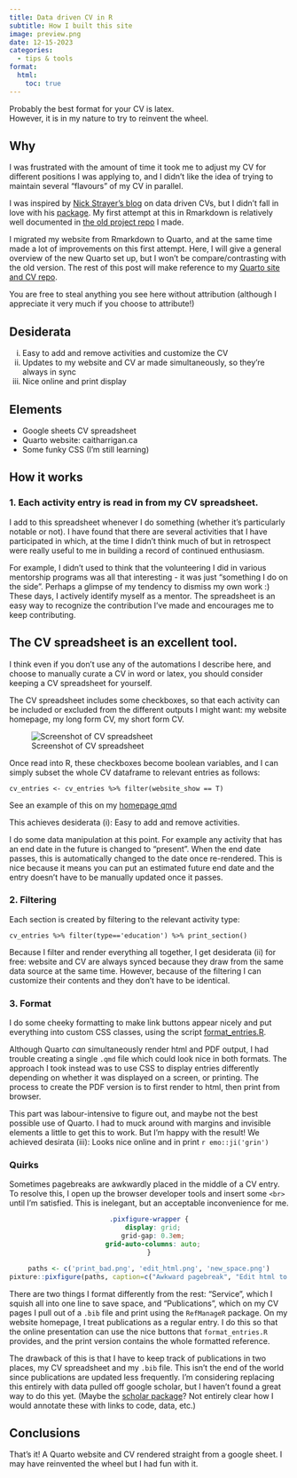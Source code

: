 ```yaml
---
title: Data driven CV in R
subtitle: How I built this site 
image: preview.png
date: 12-15-2023
categories:
  - tips & tools
format:
  html:
    toc: true
---
```


Probably the best format for your CV is latex.\
However, it is in my nature to try to reinvent the wheel.

## Why

I was frustrated with the amount of time it took me to adjust my CV for different positions I was applying to, and I didn't like the idea of trying to maintain several "flavours" of my CV in parallel.

I was inspired by [Nick Strayer's blog](https://livefreeordichotomize.com/posts/2019-09-04-data-driven-cv/) on data driven CVs, but I didn't fall in love with his [package](https://nickstrayer.me/datadrivencv/). My first attempt at this in Rmarkdown is relatively well documented in [the old project repo](https://github.com/harrig12/cait-vitae) I made.

I migrated my website from Rmarkdown to Quarto, and at the same time made a lot of improvements on this first attempt. Here, I will give a general overview of the new Quarto set up, but I won't be compare/contrasting with the old version. The rest of this post will make reference to my [Quarto site and CV repo](https://github.com/harrig12/caitharrigan.ca/tree/Quarto).

You are free to steal anything you see here without attribution (although I appreciate it very much if you choose to attribute!)

## Desiderata

i)  Easy to add and remove activities and customize the CV
ii) Updates to my website and CV ar made simultaneously, so they're always in sync
iii) Nice online and print display

## Elements

-   Google sheets CV spreadsheet
-   Quarto website: caitharrigan.ca
-   Some funky CSS (I'm still learning)

## How it works

### 1. Each activity entry is read in from my CV spreadsheet.

I add to this spreadsheet whenever I do something (whether it's particularly notable or not). I have found that there are several activities that I have participated in which, at the time I didn't think much of but in retrospect were really useful to me in building a record of continued enthusiasm.

For example, I didn't used to think that the volunteering I did in various mentorship programs was all that interesting - it was just "something I do on the side". [Perhaps a glimpse of my tendency to dismiss my own work :)]{.aside} These days, I actively identify myself as a mentor. The spreadsheet is an easy way to recognize the contribution I've made and encourages me to keep contributing.

::: callout-tip
## The CV spreadsheet is an excellent tool.

I think even if you don't use any of the automations I describe here, and choose to manually curate a CV in word or latex, you should consider keeping a CV spreadsheet for yourself.
:::

The CV spreadsheet includes some checkboxes, so that each activity can be included or excluded from the different outputs I might want: my website homepage, my long form CV, my short form CV.

![Screenshot of CV spreadsheet](preview.png)

Once read into R, these checkboxes become boolean variables, and I can simply subset the whole CV dataframe to relevant entries as follows:

`cv_entries <- cv_entries %>% filter(website_show == T)`

See an example of this on my [homepage qmd](https://github.com/harrig12/caitharrigan.ca/blob/b6957968a7185e936faeb692087911df5f75fda6/index.qmd#L51)

This achieves desiderata (i): Easy to add and remove activities.

I do some data manipulation at this point. For example any activity that has an end date in the future is changed to "present". When the end date passes, this is automatically changed to the date once re-rendered. This is nice because it means you can put an estimated future end date and the entry doesn't have to be manually updated once it passes.

### 2. Filtering

Each section is created by filtering to the relevant activity type:

`cv_entries %>% filter(type=='education') %>% print_section()`

Because I filter and render everything all together, I get desiderata (ii) for free: website and CV are always synced because they draw from the same data source at the same time. However, because of the filtering I can customize their contents and they don't have to be identical.

### 3. Format

I do some cheeky formatting to make link buttons appear nicely and put everything into custom CSS classes, using the script [format_entries.R](https://github.com/harrig12/caitharrigan.ca/blob/b6957968a7185e936faeb692087911df5f75fda6/format_entries.R).

Although Quarto *can* simultaneously render html and PDF output, I had trouble creating a single `.qmd` file which could look nice in both formats. The approach I took instead was to use CSS to display entries differently depending on whether it was displayed on a screen, or printing. The process to create the PDF version is to first render to html, then print from browser.

This part was labour-intensive to figure out, and maybe not the best possible use of Quarto. I had to muck around with margins and invisible elements a little to get this to work. But I'm happy with the result! We achieved desirata (iii): Looks nice online and in print `r emo::ji('grin')`

### Quirks

Sometimes pagebreaks are awkwardly placed in the middle of a CV entry. To resolve this, I open up the browser developer tools and insert some `<br>` until I'm satisfied. This is inelegant, but an acceptable inconvenience for me.

<center>

```css
.pixfigure-wrapper {
  display: grid;
  grid-gap: 0.3em;
  grid-auto-columns: auto;
}
```

```r
paths <- c('print_bad.png', 'edit_html.png', 'new_space.png')
pixture::pixfigure(paths, caption=c("Awkward pagebreak", "Edit html to add loads of breaks", "New spacing in PDF"))

```

</center>

There are two things I format differently from the rest: "Service", which I squish all into one line to save space, and "Publications", which on my CV pages I pull out of a `.bib` file and print using the `RefManageR` package. On my website homepage, I treat publications as a regular entry. I do this so that the online presentation can use the nice buttons that `format_entries.R` provides, and the print version contains the whole formatted reference.

The drawback of this is that I have to keep track of publications in two places, my CV spreadsheet and my `.bib` file. This isn't the end of the world since publications are updated less frequently. I'm considering replacing this entirely with data pulled off google scholar, but I haven't found a great way to do this yet. (Maybe the [scholar package](https://cran.r-project.org/web/packages/scholar/index.html)? Not entirely clear how I would annotate these with links to code, data, etc.)

## Conclusions

That's it! A Quarto website and CV rendered straight from a google sheet. I may have reinvented the wheel but I had fun with it.


